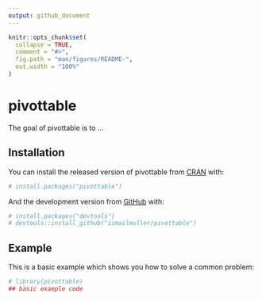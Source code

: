 ```yaml
---
output: github_document
---
```


<!-- README.md is generated from README.Rmd. Please edit that file -->

```r
knitr::opts_chunk$set(
  collapse = TRUE,
  comment = "#>",
  fig.path = "man/figures/README-",
  out.width = "100%"
)
```

# pivottable

<!-- badges: start -->
<!-- badges: end -->

The goal of pivottable is to ...

## Installation

You can install the released version of pivottable from [CRAN](https://CRAN.R-project.org) with:

```r
# install.packages("pivottable")
```

And the development version from [GitHub](https://github.com/) with:

```r
# install.packages("devtools")
# devtools::install_github("ismailmuller/pivottable")
```
## Example

This is a basic example which shows you how to solve a common problem:

```r
# library(pivottable)
## basic example code
```


